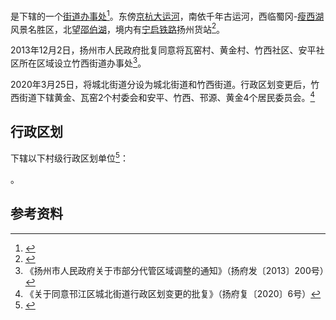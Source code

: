 {{中国乡级行政区|32/10/03/010/000
| 政府驻地 = 江平东路1号
}}

'''{{PAGENAMEBASE}}'''是{{PRC admin/fullname|32/10/03/010/000|3}}下辖的一个[[街道办事处|街道办事处]]<ref>{{PRC admin/ref sgc|{{PRC admin/parent|32/10/03/010/000}}}}</ref>。东傍[[京杭大运河|京杭大运河]]，南依千年古运河，西临蜀冈-[[瘦西湖|瘦西湖]]风景名胜区，北望[[邵伯湖|邵伯湖]]，境内有[[宁启铁路|宁启铁路]]扬州货站<ref name="zhuxi">{{cite web|title=魅力竹西|url=http://zxjd.hj.gov.cn/zxjd/mlzxi/lmtt.shtml|accessdate=2015-09-01|publisher=竹西街道}}{{dead link|date=2018年4月 |bot=InternetArchiveBot |fix-attempted=yes }}</ref>。

2013年12月2日，扬州市人民政府批复同意将瓦窑村、黄金村、竹西社区、安平社区所在区域设立竹西街道办事处<ref>《扬州市人民政府关于市部分代管区域调整的通知》（扬府发〔2013〕200号）</ref>。

2020年3月25日，将城北街道分设为城北街道和竹西街道。行政区划变更后，竹西街道下辖黄金、瓦窑2个村委会和安平、竹西、邗源、黄金4个居民委员会。<ref>《关于同意邗江区城北街道行政区划变更的批复》（扬府复〔2020〕6号）</ref>

== 行政区划 ==
{{PAGENAMEBASE}}下辖以下村级行政区划单位<ref>{{PRC admin/ref sgc|32/10/03/010/000}}</ref>：

{{PRC admin/children|32/10/03/010/000}}。

== 参考资料 ==
{{reflist}}

{{PRC admin/navcat|32/10/03/010/000}}